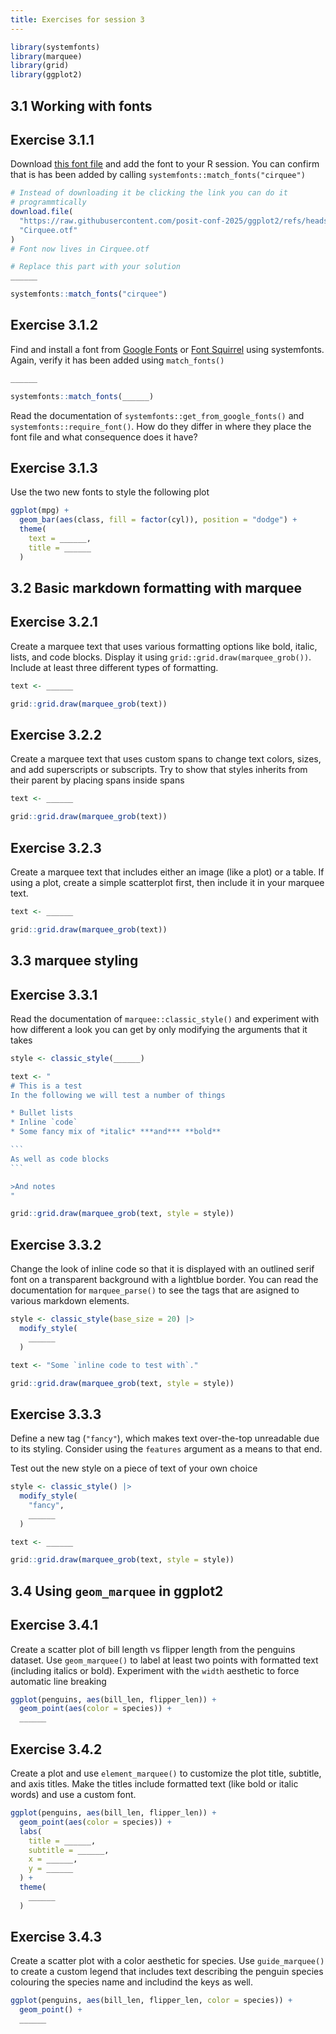 ```yaml
---
title: Exercises for session 3
---
```


```r
library(systemfonts)
library(marquee)
library(grid)
library(ggplot2)
```

## 3.1 Working with fonts

## Exercise 3.1.1
Download [this font file](https://github.com/posit-conf-2025/ggplot2/raw/refs/heads/main/assets/Cirquee.otf) and add the font to your R session. You can confirm that is has been added by calling `systemfonts::match_fonts("cirquee")`

```r
# Instead of downloading it be clicking the link you can do it 
# programmtically
download.file(
  "https://raw.githubusercontent.com/posit-conf-2025/ggplot2/refs/heads/main/assets/Cirquee.otf", 
  "Cirquee.otf"
)
# Font now lives in Cirquee.otf

# Replace this part with your solution
______

systemfonts::match_fonts("cirquee")
```

## Exercise 3.1.2
Find and install a font from [Google Fonts](https://fonts.google.com/) or [Font Squirrel](https://www.fontsquirrel.com) using systemfonts. Again, verify it has been added using `match_fonts()`

```r
______

systemfonts::match_fonts(______)
```

Read the documentation of `systemfonts::get_from_google_fonts()` and `systemfonts::require_font()`. How do they differ in where they place the font file and what consequence does it have?

## Exercise 3.1.3
Use the two new fonts to style the following plot

```r
ggplot(mpg) + 
  geom_bar(aes(class, fill = factor(cyl)), position = "dodge") + 
  theme(
    text = ______,
    title = ______
  )
```

## 3.2 Basic markdown formatting with marquee

## Exercise 3.2.1
Create a marquee text that uses various formatting options like bold, italic, lists, and code blocks. Display it using `grid::grid.draw(marquee_grob())`. Include at least three different types of formatting.

```r
text <- ______

grid::grid.draw(marquee_grob(text))
```

## Exercise 3.2.2
Create a marquee text that uses custom spans to change text colors, sizes, and add superscripts or subscripts. Try to show that styles inherits from their parent by placing spans inside spans

```r
text <- ______

grid::grid.draw(marquee_grob(text))
```

## Exercise 3.2.3
Create a marquee text that includes either an image (like a plot) or a table. If using a plot, create a simple scatterplot first, then include it in your marquee text.

```r
text <- ______

grid::grid.draw(marquee_grob(text))
```

## 3.3 marquee styling

## Exercise 3.3.1
Read the documentation of `marquee::classic_style()` and experiment with how different a look you can get by only modifying the arguments that it takes

````r
style <- classic_style(______)

text <- "
# This is a test
In the following we will test a number of things

* Bullet lists
* Inline `code`
* Some fancy mix of *italic* ***and*** **bold**

```
As well as code blocks
```

>And notes
"

grid::grid.draw(marquee_grob(text, style = style))
````

## Exercise 3.3.2
Change the look of inline code so that it is displayed with an outlined serif
font on a transparent background with a lightblue border. You can read the 
documentation for `marquee_parse()` to see the tags that are asigned to various
markdown elements.

```r
style <- classic_style(base_size = 20) |>
  modify_style(
    ______
  )

text <- "Some `inline code to test with`."

grid::grid.draw(marquee_grob(text, style = style))
```

## Exercise 3.3.3
Define a new tag (`"fancy"`), which makes text over-the-top unreadable due to
its styling. Consider using the `features` argument as a means to that end. 

Test out the new style on a piece of text of your own choice

```r
style <- classic_style() |>
  modify_style(
    "fancy",
    ______
  )

text <- ______

grid::grid.draw(marquee_grob(text, style = style))
```

## 3.4 Using `geom_marquee` in ggplot2

## Exercise 3.4.1
Create a scatter plot of bill length vs flipper length from the penguins dataset. Use `geom_marquee()` to label at least two points with formatted text (including italics or bold). Experiment with the `width` aesthetic to force automatic line breaking

```r
ggplot(penguins, aes(bill_len, flipper_len)) + 
  geom_point(aes(color = species)) +
  ______
```

## Exercise 3.4.2
Create a plot and use `element_marquee()` to customize the plot title, subtitle, and axis titles. Make the titles include formatted text (like bold or italic words) and use a custom font.

```r
ggplot(penguins, aes(bill_len, flipper_len)) + 
  geom_point(aes(color = species)) +
  labs(
    title = ______,
    subtitle = ______,
    x = ______,
    y = ______
  ) +
  theme(
    ______
  )
```

## Exercise 3.4.3
Create a scatter plot with a color aesthetic for species. Use `guide_marquee()` to create a custom legend that includes text describing the penguin species colouring the species name and includind the keys as well.

```r
ggplot(penguins, aes(bill_len, flipper_len, color = species)) + 
  geom_point() +
  ______
```
